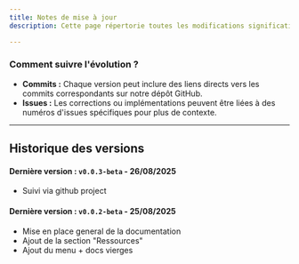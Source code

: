 ```yaml
---
title: Notes de mise à jour
description: Cette page répertorie toutes les modifications significatives, les nouvelles fonctionnalités, les améliorations et les corrections de bugs apportées au projet.

---
```




### Comment suivre l'évolution ?

*   **Commits :** Chaque version peut inclure des liens directs vers les commits correspondants sur notre dépôt GitHub.
*   **Issues :** Les corrections ou implémentations peuvent être liées à des numéros d'issues spécifiques pour plus de contexte.

---
## Historique des versions


#### Dernière version : `v0.0.3-beta` - 26/08/2025
- Suivi via github project

#### Dernière version : `v0.0.2-beta` - 25/08/2025

- Mise en place general de la documentation
- Ajout de la section "Ressources"
- Ajout du menu + docs vierges
